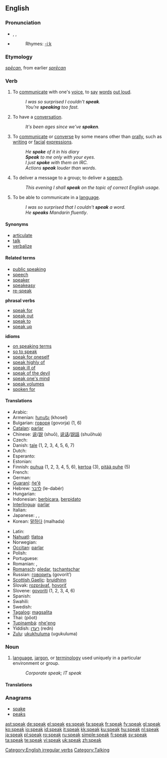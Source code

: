 {{wikipedia}}
==English==

{{rank|free|return|call|354|speak|land|why|women}}

===Pronunciation===
* {{enPR|/spēk/}}, {{IPA|/spiːk/}}, {{SAMPA|/spi:k/}}
* {{audio|en-us-speak.ogg|Audio (US)}}
*: Rhymes: [[Rhymes:English:-iːk|-iːk]]

===Etymology===
{{OE.}} ''[[specan|spēcan]]'', from earlier ''[[sprecan|sprēcan]]''

===Verb===
{{en-verb|'''[[speaks]]''' ''or archaic'', '''[[speaketh]]'''|speaking|'''[[spoke]]''' ''or archaic'', '''[[spake]]'''|spoken}}

# {{intransitive}} To [[communicate]] with one's [[voice]], to [[say]] [[word]]s [[out loud]].
#: ''I was so surprised I couldn't '''speak'''.''
#: ''You're '''speaking''' too fast.''
# {{intransitive}} To have a [[conversation]].
#: ''It's been ages since we've '''spoken'''.''
# {{context|by extension}} To [[communicate]] or [[converse]] by some means other than [[orally]], such as [[writing]] or [[facial]] [[expressions]].
#: ''He '''spoke''' of it in his diary''
#: '' '''Speak''' to me only with your eyes.''
#: ''I just '''spoke''' with them on IRC.''
#: ''Actions '''speak''' louder than words''.
# {{intransitive}} To deliver a message to a group; to deliver a [[speech]].
#: ''This evening I shall '''speak''' on the topic of correct English usage.''
# {{transitive}} To be able to communicate in a [[language]].
#: ''I was so surprised that I couldn't '''speak''' a word.''
#: ''He '''speaks''' Mandarin fluently''.

====Synonyms====
* [[articulate]]
* [[talk]]
* [[verbalize]]

====Related terms====
* [[public speaking]]
* [[speech]]
* [[speaker]]
* [[speakeasy]]
* [[re-speak]]
'''phrasal verbs'''
* [[speak for]]
* [[speak out]]
* [[speak to]]
* [[speak up]]
'''idioms'''
* [[on speaking terms]]
* [[so to speak]]
* [[speak for oneself]]
* [[speak highly of]]
* [[speak ill of]]
* [[speak of the devil]]
* [[speak one's mind]]
* [[speak volumes]]
* [[spoken for]]

====Translations====
{{trans-top}}
* Arabic: {{Arab|[[تحدث]]}} {{unicode|(taħáddaθa)}}
* Armenian: [[խոսել]] (khosel)
* Bulgarian: [[говоря]] (govorja) (1, 6)
* [[Catalan]]: [[parlar]]
* Chinese: [[说]]/[[説]] (shuō), [[说话]]/[[説話]] (shuōhuà)
* Czech: {{t+|cs|mluvit}}
* Danish: [[tale#Danish|tale]] (1, 2, 3, 4, 5, 6, 7)
* Dutch: {{t+|nl|spreken}}
* Esperanto: {{t-|eo|paroli|xs=Esperanto}}
* Estonian: {{t-|et|rääkima}}
* Finnish: [[puhua]] (1, 2, 3, 4, 5, 6), [[kertoa]] (3), [[pitää puhe]] (5)
* French: {{t+|fr|parler}}
* German: {{t+|de|sprechen}}
* [[Guaraní]]: [[ñe'ẽ]]
* Hebrew: [[לדבר]] (le-dabér)
* Hungarian: {{t-|hu|beszélni}}
* Indonesian: [[bicara|berbicara]], [[pidato|berpidato]]
* [[Interlingua]]: [[parlar]]
* Italian: {{t+|it|parlare}}
* Japanese: {{t+|ja|話す|tr=hanasu|sc=Jpan}}, {{t-|ja|語る|tr=kataru|sc=Jpan}}, {{t+|ja|言う|tr=iu|sc=Jpan}}
* Korean: [[말하다]] (malhada)
{{trans-mid}}
* Latin: {{t-|la|dicere}}
* [[Nahuatl]]: [[tlatoa]]
* Norwegian: {{t-|no|snakke}}
* [[Occitan]]: [[parlar]]
* Polish: {{t+|pl|mówić}}
* Portuguese: {{t+|pt|falar}}
* Romanian: {{t+|ro|vorbi}}, {{t+|ro|discuta}}
* [[Romansch]]: [[pledar]],  [[tschantschar]]
* Russian: [[говорить]] (govorít’)
* [[Scottish Gaelic]]: [[bruidhinn]]
* Slovak: [[rozprávať]], [[hovoriť]]
* Slovene: [[govoriti]] (1, 2, 3, 4, 6)
* Spanish: {{t+|es|hablar}}
* Swahili: {{t-|sw|ongea|xs=Swahili}}
* Swedish: {{t+|sv|tala}}
* [[Tagalog]]: [[magsalita]]
* Thai: {{Thai|[[พูด]]}} (pôot)
* [[Tupinambá]]: [[nhe'eng]]
* Yiddish: [[רעדן]] (redn)
* [[Zulu]]: [[ukukhuluma]] (ugukuluma)
{{trans-bottom}}

===Noun===
{{en-noun|-}}

# [[language]], [[jargon]], or [[terminology]] used uniquely in a particular environment or group.
#: ''Corporate speak; IT speak''

====Translations====
{{trans-top|jargon/terminology}}
{{trans-mid}}
{{trans-bottom}}

===Anagrams===
* [[spake]]
* [[peaks]]

[[Category:English irregular verbs]]
[[Category:Talking]]

[[ast:speak]]
[[de:speak]]
[[el:speak]]
[[es:speak]]
[[fa:speak]]
[[fr:speak]]
[[fy:speak]]
[[gl:speak]]
[[ko:speak]]
[[io:speak]]
[[id:speak]]
[[it:speak]]
[[kk:speak]]
[[ku:speak]]
[[hu:speak]]
[[nl:speak]]
[[ja:speak]]
[[pl:speak]]
[[ro:speak]]
[[ru:speak]]
[[simple:speak]]
[[fi:speak]]
[[sv:speak]]
[[ta:speak]]
[[te:speak]]
[[vi:speak]]
[[uk:speak]]
[[zh:speak]]